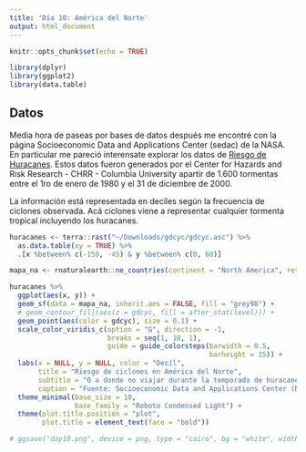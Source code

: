 ```yaml
---
title: 'Día 10: América del Norte'
output: html_document
---
```


```r
knitr::opts_chunk$set(echo = TRUE)

library(dplyr)
library(ggplot2)
library(data.table)
```

## Datos

Media hora de paseas por bases de datos después me encontré con la página Socioeconomic Data and Applications Center (sedac) de la NASA. En particular me pareció interensate explorar los datos de [Riesgo de Huracanes](https://sedac.ciesin.columbia.edu/data/set/ndh-cyclone-hazard-frequency-distribution). Estos datos fueron generados por el Center for Hazards and Risk Research - CHRR - Columbia University apartir de 1.600 tormentas entre el 1ro de enero de 1980 y el 31 de diciembre de 2000. 

La información está representada en deciles según la frecuencia de ciclones observada. Acá ciclones viene a representar cualquier tormenta tropical incluyendo los huracanes.

```r
huracanes <- terra::rast("~/Downloads/gdcyc/gdcyc.asc") %>% 
  as.data.table(xy = TRUE) %>% 
  .[x %between% c(-150, -45) & y %between% c(0, 60)]

mapa_na <- rnaturalearth::ne_countries(continent = "North America", returnclass = "sf")
```


```r
huracanes %>% 
  ggplot(aes(x, y)) +
  geom_sf(data = mapa_na, inherit.aes = FALSE, fill = "grey98") +
  # geom_contour_fill(aes(z = gdcyc, fill = after_stat(level))) +
  geom_point(aes(color = gdcyc), size = 0.1) +
  scale_color_viridis_c(option = "G", direction = -1, 
                        breaks = seq(1, 10, 1),
                        guide = guide_colorsteps(barwidth = 0.5,
                                                 barheight = 15)) +
  labs(x = NULL, y = NULL, color = "Decíl",
       title = "Riesgo de ciclones en América del Norte",
       subtitle = "O a donde no viajar durante la temporada de huracanes",
       caption = "Fuente: Socioeconomic Data and Applications Center (NASA)") +
  theme_minimal(base_size = 10,
                base_family = "Roboto Condensed Light") +
  theme(plot.title.position = "plot",
        plot.title = element_text(face = "bold"))

# ggsave("day10.png", device = png, type = "cairo", bg = "white", width = 20, height = 13, units = "cm", dpi = 150)
```



